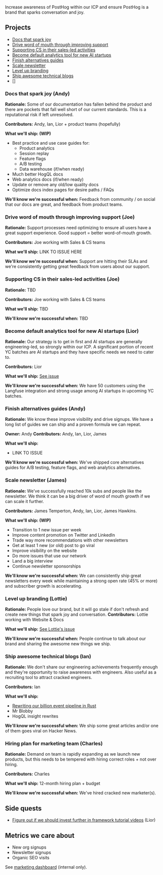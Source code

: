 Increase awareness of PostHog within our ICP and ensure PostHog is a brand that sparks conversation and joy.

## Projects

- [Docs that spark joy](#docs-that-spark-joy-andy)
- [Drive word of mouth through improving support](#drive-word-of-mouth-through-improving-support-joe)
- [Supporting CS in their sales-led activities](#supporting-cs-in-their-sales-led-activities-joe)
- [Become default analytics tool for new AI startups](#become-default-analytics-tool-for-new-ai-startups-lior)
- [Finish alternatives guides](#finish-alternatives-guides-andy)
- [Scale newsletter](#scale-newsletter-james)
- [Level up branding](#level-up-branding-lottie)
- [Ship awesome technical blogs](#ship-awesome-technical-blogs-ian)
- []

### Docs that spark joy (Andy)

**Rationale:** Some of our documentation has fallen behind the product and there are pockets that fall well short of our current standards. This is a reputational risk if left unresolved.

**Contributors:** Andy, Ian, Lior + product teams (hopefully)

**What we'll ship: (WIP)**
- Best practice and use case guides for:
  - Product analytics
  - Session replay
  - Feature flags
  - A/B testing
  - Data warehouse (if/when ready)
- Much better HogQL docs
- Web analytics docs (if/when ready)
- Update or remove any old/low quality docs
- Optimize docs index pages for desire paths / FAQs

**We'll know we're successful when:** Feedback from community / on social that our docs are great, and feedback from product teams.

### Drive word of mouth through improving support (Joe)

**Rationale:** Support processes need optimizing to ensure all users have a great support experience. Good support = better word-of-mouth growth.

**Contributors:** Joe working with Sales & CS teams

**What we'll ship:** LINK TO ISSUE HERE

**We'll know we're successful when:** Support are hitting their SLAs and we're consistently getting great feedback from users about our support.

### Supporting CS in their sales-led activities (Joe)

**Rationale:** TBD

**Contributors:** Joe working with Sales & CS teams

**What we'll ship:** TBD

**We'll know we're successful when:** TBD

### Become default analytics tool for new AI startups (Lior)

**Rationale:** Our strategy is to get in first and AI startups are generally engineering-led, so strongly within our ICP. A significant portion of recent YC batches are AI startups and they have specific needs we need to cater to.

**Contributors:** Lior

**What we'll ship:** [See issue](https://github.com/PostHog/meta/issues/190)

**We'll know we're successful when:** We have 50 customers using the Langfuse integration and strong usage among AI startups in upcoming YC batches.

### Finish alternatives guides (Andy)

**Rationale:** We know these improve visibility and drive signups. We have a long list of guides we can ship and a proven formula we can repeat.

**Owner:** Andy
**Contributors:** Andy, Ian, Lior, James

**What we'll ship:**
- LINK TO ISSUE

**We'll know we're successful when:** We've shipped core alternatives guides for A/B testing, feature flags, and web analytics alternatives.

### Scale newsletter (James)

**Rationale:** We've successfully reached 10k subs and people like the newsletter. We think it can be a big driver of word of mouth growth if we can scale it further.

**Contributors:** James Temperton, Andy, Ian, Lior, James Hawkins. 

**What we'll ship: (WIP)**
- Transition to 1 new issue per week
- Improve content promotion on Twitter and LinkedIn
- Trade way more recommendations with other newsletters
- Get at least 1 new (or old) post to go viral
- Improve visibility on the website
- Do more issues that use our network
- Land a big interview
- Continue newsletter sponsorships

**We'll know we're successful when:** We can consistently ship great newsletters every week while maintaining a strong open rate (45% or more) and subscriber growth is accelerating.

### Level up branding (Lottie)

**Rationale:** People love our brand, but it will go stale if don't refresh and create new things that spark joy and conversation.
**Contributors:** Lottie working with Website & Docs

**What we'll ship:** [See Lottie's issue](https://github.com/PostHog/meta/issues/191)

**We'll know we're successful when:** People continue to talk about our brand and sharing the awesome new things we ship.

### Ship awesome technical blogs (Ian)

**Rationale:** We don't share our engineering achievements frequently enough and they're opportunity to raise awareness with engineers. Also useful as a recruiting tool to attract cracked engineers.

**Contributors:** Ian

**What we'll ship:**
  - [Rewriting our billion event pipeline in Rust](https://github.com/PostHog/posthog.com/issues/7893)
  - Mr Blobby
  - HogQL insight rewrites

**We'll know we're successful when:** We ship some great articles and/or one of them goes viral on Hacker News.

### Hiring plan for marketing team (Charles)

**Rationale:** Demand on team is rapidly expanding as we launch new products, but this needs to be tempered with hiring correct roles + not over hiring.

**Contributors:** Charles

**What we'll ship:** 12-month hiring plan + budget

**We'll know we're successful when:** We've hired cracked new marketer(s).

## Side quests

- [Figure out if we should invest further in framework tutorial videos](https://github.com/PostHog/posthog.com/issues/7908) (Lior)

## Metrics we care about

- New org signups
- Newsletter signups
- Organic SEO visits

See [marketing dashboard](https://us.posthog.com/project/2/dashboard/51661) (internal only).
